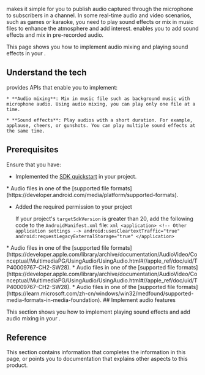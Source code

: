 
<Vpd k="SDK" /> makes it simple for you to publish audio captured through the microphone to subscribers in a channel. In some real-time audio and video scenarios, such as games or karaoke, you need to play sound effects or mix in music files to enhance the atmosphere and add interest. <Vpd k="SDK" /> enables you to add sound effects and mix in pre-recorded audio.

<PlatformWrapper platform="android, ios, macos, web, windows">
This page shows you how to implement audio mixing and playing sound effects in your <Vpl k="CLIENT" />.

## Understand the tech

<Vpd k="SDK" /> provides APIs that enable you to implement:

    * **Audio mixing**: Mix in music file such as background music with microphone audio. Using audio mixing, you can play only one file at a time.

    * **Sound effects**: Play audios with a short duration. For example, applause, cheers, or gunshots. You can play multiple sound effects at the same time.

## Prerequisites

Ensure that you have: 

* Implemented the [SDK quickstart](../../video-calling/get-started/get-started-sdk) in your project.

<PlatformWrapper platform="android">
* Audio files in one of the [supported file formats](https://developer.android.com/media/platform/supported-formats).

* Added the required permission to your project

    If your project's `targetSdkVersion` is greater than 20, add the following code to the `AndroidManifest.xml` file:
        ```xml
        <application>
            <!-- Other application settings -->
            android:usesCleartextTraffic="true"
            android:requestLegacyExternalStorage="true"
        </application>
        ```
</PlatformWrapper>
<PlatformWrapper platform="ios">
* Audio files in one of the [supported file formats](https://developer.apple.com/library/archive/documentation/AudioVideo/Conceptual/MultimediaPG/UsingAudio/UsingAudio.html#//apple_ref/doc/uid/TP40009767-CH2-SW28).
</PlatformWrapper>
<PlatformWrapper platform="macos">
* Audio files in one of the [supported file formats](https://developer.apple.com/library/archive/documentation/AudioVideo/Conceptual/MultimediaPG/UsingAudio/UsingAudio.html#//apple_ref/doc/uid/TP40009767-CH2-SW28).
</PlatformWrapper>
<PlatformWrapper platform="windows">
* Audio files in one of the [supported file formats](https://learn.microsoft.com/zh-cn/windows/win32/medfound/supported-media-formats-in-media-foundation).
</PlatformWrapper>

<PlatformWrapper notAllowed="web">
## Implement audio features

This section shows you how to implement playing sound effects and add audio mixing in your <Vpl k="CLIENT"/>.
</PlatformWrapper>

<ProjectImplement/>

## Reference

This section contains information that completes the information in this page, or points you to documentation that explains other aspects to this product.

<Reference />

</PlatformWrapper>

<PlatformWrapper notAllowed="android, ios, macos, web, windows">
<NotAvailable />
</PlatformWrapper>